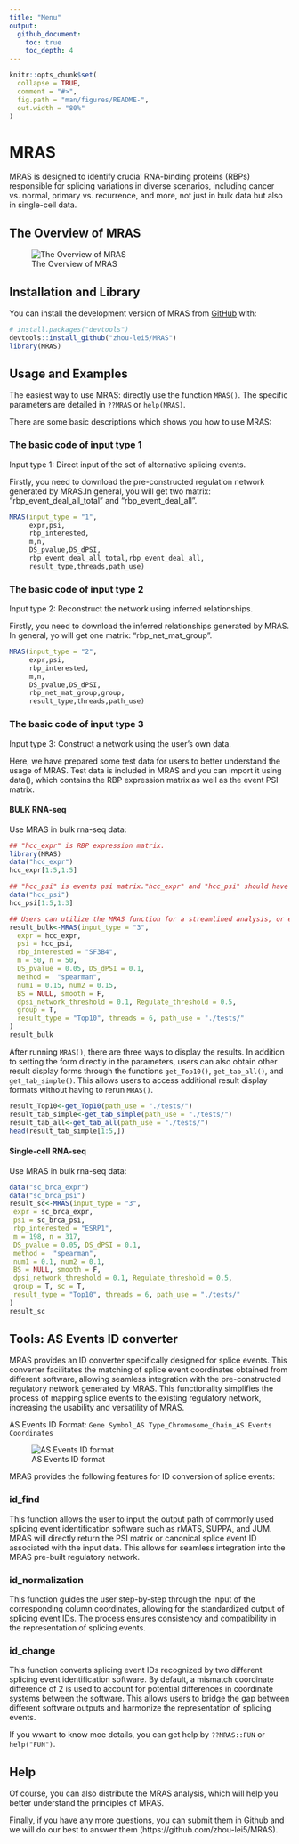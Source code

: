 ```yaml
---
title: "Menu"
output: 
  github_document:
    toc: true
    toc_depth: 4
---
```


<!-- README.md is generated from README.Rmd. Please edit that file -->

```r
knitr::opts_chunk$set(
  collapse = TRUE,
  comment = "#>",
  fig.path = "man/figures/README-",
  out.width = "80%"
)
```
# MRAS

<!-- badges: start -->
<!-- badges: end -->

MRAS is designed to identify crucial RNA-binding proteins (RBPs) responsible for splicing variations in diverse scenarios, including cancer vs. normal, primary vs. recurrence, and more, not just in bulk data but also in single-cell data.


## The Overview of MRAS
![The Overview of MRAS](png/Fig1_0707.png)


## Installation and Library

You can install the development version of MRAS from [GitHub](https://github.com/) with:

``` r
# install.packages("devtools")
devtools::install_github("zhou-lei5/MRAS")
library(MRAS)
```

## Usage and Examples
The easiest way to use MRAS: directly use the function `MRAS()`. The specific parameters are detailed in `??MRAS` or `help(MRAS)`.

There are some basic descriptions which shows you how to use MRAS:

### The basic code of input type 1
Input type 1: Direct input of the set of alternative splicing events.

Firstly, you need to download the pre-constructed regulation network generated by MRAS.In general, you will get two matrix: "rbp_event_deal_all_total" and "rbp_event_deal_all".
```r
MRAS(input_type = "1",
     expr,psi,
     rbp_interested,
     m,n,
     DS_pvalue,DS_dPSI,
     rbp_event_deal_all_total,rbp_event_deal_all,
     result_type,threads,path_use)

```
### The basic code of input type 2
Input type 2: Reconstruct the network using inferred relationships.

Firstly, you need to download the inferred relationships generated by MRAS. In general, yo will get one matrix: "rbp_net_mat_group".

```r
MRAS(input_type = "2",
     expr,psi,
     rbp_interested,
     m,n,
     DS_pvalue,DS_dPSI,
     rbp_net_mat_group,group,
     result_type,threads,path_use)

```
### The basic code of input type 3
Input type 3: Construct a network using the user's own data.

Here, we have prepared some test data for users to better understand the usage of MRAS.
Test data is included in MRAS and you can import it using data(), which contains the RBP expression matrix as well as the event PSI matrix.

#### BULK RNA-seq
Use MRAS in bulk rna-seq data:
```r
## "hcc_expr" is RBP expression matrix.
library(MRAS)
data("hcc_expr")
hcc_expr[1:5,1:5]
```
```r
## "hcc_psi" is events psi matrix."hcc_expr" and "hcc_psi" should have same column names.
data("hcc_psi")
hcc_psi[1:5,1:3]
```


```r
## Users can utilize the MRAS function for a streamlined analysis, or execute individual steps separately if they prefer to have more control over specific aspects of the analysis.
result_bulk<-MRAS(input_type = "3",
  expr = hcc_expr,
  psi = hcc_psi,
  rbp_interested = "SF3B4",
  m = 50, n = 50,
  DS_pvalue = 0.05, DS_dPSI = 0.1,
  method =  "spearman",
  num1 = 0.15, num2 = 0.15,
  BS = NULL, smooth = F,
  dpsi_network_threshold = 0.1, Regulate_threshold = 0.5,
  group = T,
  result_type = "Top10", threads = 6, path_use = "./tests/"
)
result_bulk
```


After running `MRAS()`, there are three ways to display the results. In addition to setting the form directly in the parameters, users can also obtain other result display forms through the functions `get_Top10()`, `get_tab_all()`, and `get_tab_simple()`. This allows users to access additional result display formats without having to rerun `MRAS()`.

 ```r
result_Top10<-get_Top10(path_use = "./tests/")
result_tab_simple<-get_tab_simple(path_use = "./tests/")
result_tab_all<-get_tab_all(path_use = "./tests/")
head(result_tab_simple[1:5,])
```


#### Single-cell RNA-seq
Use MRAS in bulk rna-seq data:

 ```r
data("sc_brca_expr")
data("sc_brca_psi")
result_sc<-MRAS(input_type = "3",
  expr = sc_brca_expr,
  psi = sc_brca_psi,
  rbp_interested = "ESRP1",
  m = 198, n = 317,
  DS_pvalue = 0.05, DS_dPSI = 0.1,
  method =  "spearman",
  num1 = 0.1, num2 = 0.1,
  BS = NULL, smooth = F,
  dpsi_network_threshold = 0.1, Regulate_threshold = 0.5,
  group = T, sc = T,
  result_type = "Top10", threads = 6, path_use = "./tests/"
)
result_sc
```
## Tools: AS Events ID converter
MRAS provides an ID converter specifically designed for splice events. This converter facilitates the matching of splice event coordinates obtained from different software, allowing seamless integration with the pre-constructed regulatory network generated by MRAS. This functionality simplifies the process of mapping splice events to the existing regulatory network, increasing the usability and versatility of MRAS.

AS Events ID Format: `Gene Symbol_AS Type_Chromosome_Chain_AS Events Coordinates`


![AS Events ID format](png/ID_format.png)


MRAS provides the following features for ID conversion of splice events:

### id_find

This function allows the user to input the output path of commonly used splicing event identification software such as rMATS, SUPPA, and JUM. MRAS will directly return the PSI matrix or canonical splice event ID associated with the input data. This allows for seamless integration into the MRAS pre-built regulatory network.

### id_normalization

This function guides the user step-by-step through the input of the corresponding column coordinates, allowing for the standardized output of splicing event IDs. The process ensures consistency and compatibility in the representation of splicing events.

### id_change

This function converts splicing event IDs recognized by two different splicing event identification software. By default, a mismatch coordinate difference of 2 is used to account for potential differences in coordinate systems between the software. This allows users to bridge the gap between different software outputs and harmonize the representation of splicing events.

If you wwant to know moe details, you can get help by  `??MRAS::FUN` or `help("FUN")`.

## Help
Of course, you can also distribute the MRAS analysis, which will help you better understand the principles of MRAS.

Finally, if you have any more questions, you can submit them in Github and we will do our best to answer them (https://github.com/zhou-lei5/MRAS).
